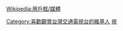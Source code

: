 {{Userbox
  |border-c=black
  |border-s=1
  |id=FMTV
  |id-c=darkgreen
  |id-fc=lightgreen
  |id-s=13
  |info=這個用戶喜歡看'''[[台灣交通電視台|交通電視台]]'''。
  |info-c=lightgreen
  |info-fc=green
  |info-s=10
}}<includeonly>[[Category:喜歡觀賞台灣交通電視台的維基人]]</includeonly><noinclude>
[[Category:媒體用戶框模板|視]]
</noinclude><noinclude>{{Clear}}[[Wikipedia:用戶框/媒體]]</noinclude>